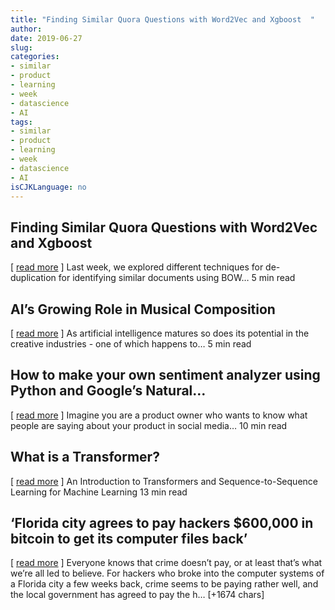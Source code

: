 ```yaml
---
title: "Finding Similar Quora Questions with Word2Vec and Xgboost  " 
author: 
date: 2019-06-27
slug: 
categories: 
- similar
- product
- learning
- week
- datascience
- AI
tags: 
- similar
- product
- learning
- week
- datascience
- AI
isCJKLanguage: no 
---
```


## Finding Similar Quora Questions with Word2Vec and Xgboost   
[ <a href="https://medium.com/@actsusanli/finding-similar-quora-questions-with-word2vec-and-xgboost-1a19ad272c0d" target="_blank">read more</a> ] 
  Last week, we explored different techniques for de-duplication for identifying similar documents using BOW… 5 min read 




## AI's Growing Role in Musical Composition   
[ <a href="https://medium.com/@Synced/ais-growing-role-in-musical-composition-ec105417899" target="_blank">read more</a> ] 
  As artificial intelligence matures so does its potential in the creative industries - one of which happens to… 5 min read 




## How to make your own sentiment analyzer using Python and Google's Natural…   
[ <a href="https://medium.com/@dzakyputra/how-to-make-your-own-sentiment-analyzer-using-python-and-googles-natural-language-api-9e91e1c493e" target="_blank">read more</a> ] 
  Imagine you are a product owner who wants to know what people are saying about your product in social media… 10 min read 




## What is a Transformer?   
[ <a href="" target="_blank">read more</a> ] 
  An Introduction to Transformers and Sequence-to-Sequence Learning for Machine Learning 13 min read 




## 'Florida city agrees to pay hackers $600,000 in bitcoin to get its computer files back' 
 [ <a href="https://bgr.com/2019/06/20/florida-ransomware-attack-payment-riviera-beach/" target="_blank">read more</a> ]
Everyone knows that crime doesn’t pay, or at least that’s what we’re all led to believe. For hackers who broke into the computer systems of a Florida city a few weeks back, crime seems to be paying rather well, and the local government has agreed to pay the h… [+1674 chars] 


